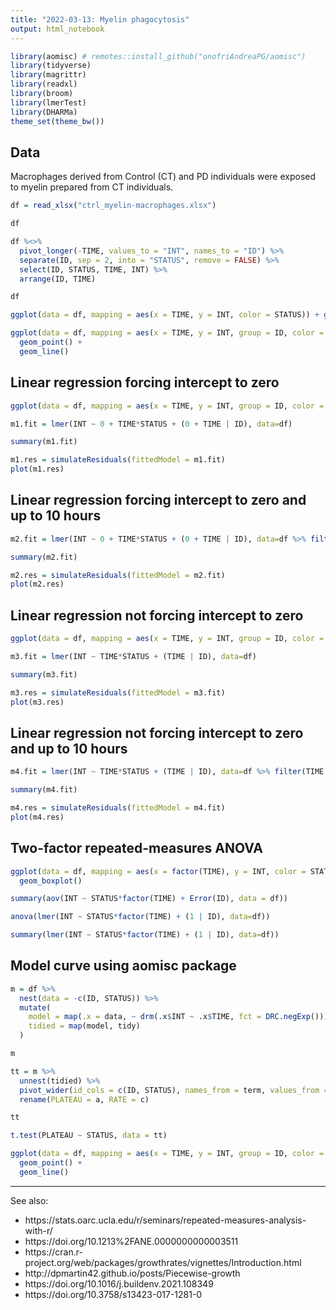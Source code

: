 ```yaml
---
title: "2022-03-13: Myelin phagocytosis"
output: html_notebook
---
```


```r
library(aomisc) # remotes::install_github("onofriAndreaPG/aomisc")
library(tidyverse)
library(magrittr)
library(readxl)
library(broom)
library(lmerTest)
library(DHARMa)
theme_set(theme_bw())
```

## Data

Macrophages derived from Control (CT) and PD individuals were exposed to myelin prepared from CT individuals.

```r
df = read_xlsx("ctrl_myelin-macrophages.xlsx")

df

df %<>%
  pivot_longer(-TIME, values_to = "INT", names_to = "ID") %>%
  separate(ID, sep = 2, into = "STATUS", remove = FALSE) %>%
  select(ID, STATUS, TIME, INT) %>%
  arrange(ID, TIME)

df
```

```r
ggplot(data = df, mapping = aes(x = TIME, y = INT, color = STATUS)) + geom_smooth(method = "loess", formula="y ~ x")
```
```r
ggplot(data = df, mapping = aes(x = TIME, y = INT, group = ID, color = STATUS)) +
  geom_point() +
  geom_line()
```

## Linear regression forcing intercept to zero

```r
ggplot(data = df, mapping = aes(x = TIME, y = INT, group = ID, color = STATUS)) + geom_smooth(method = "lm", formula="y ~ 0 + x", se = FALSE)
```

```r
m1.fit = lmer(INT ~ 0 + TIME*STATUS + (0 + TIME | ID), data=df)

summary(m1.fit)
```

```r
m1.res = simulateResiduals(fittedModel = m1.fit)
plot(m1.res)
```
## Linear regression forcing intercept to zero and up to 10 hours

```r
m2.fit = lmer(INT ~ 0 + TIME*STATUS + (0 + TIME | ID), data=df %>% filter(TIME <= 10))

summary(m2.fit)
```

```r
m2.res = simulateResiduals(fittedModel = m2.fit)
plot(m2.res)
```

## Linear regression not forcing intercept to zero

```r
ggplot(data = df, mapping = aes(x = TIME, y = INT, group = ID, color = STATUS)) + geom_smooth(method = "lm", formula="y ~ x", se = FALSE)
```


```r
m3.fit = lmer(INT ~ TIME*STATUS + (TIME | ID), data=df)

summary(m3.fit)
```

```r
m3.res = simulateResiduals(fittedModel = m3.fit)
plot(m3.res)
```
## Linear regression not forcing intercept to zero and up to 10 hours

```r
m4.fit = lmer(INT ~ TIME*STATUS + (TIME | ID), data=df %>% filter(TIME <= 10))

summary(m4.fit)
```

```r
m4.res = simulateResiduals(fittedModel = m4.fit)
plot(m4.res)
```

## Two-factor repeated-measures ANOVA

```r
ggplot(data = df, mapping = aes(x = factor(TIME), y = INT, color = STATUS)) +
  geom_boxplot()
```
```r
summary(aov(INT ~ STATUS*factor(TIME) + Error(ID), data = df))
```


```r
anova(lmer(INT ~ STATUS*factor(TIME) + (1 | ID), data=df))
```

```r
summary(lmer(INT ~ STATUS*factor(TIME) + (1 | ID), data=df))
```

## Model curve using aomisc package

```r
m = df %>%
  nest(data = -c(ID, STATUS)) %>%
  mutate(
    model = map(.x = data, ~ drm(.x$INT ~ .x$TIME, fct = DRC.negExp())),
    tidied = map(model, tidy)
  )

m

tt = m %>% 
  unnest(tidied) %>%
  pivot_wider(id_cols = c(ID, STATUS), names_from = term, values_from = estimate) %>%
  rename(PLATEAU = a, RATE = c)

tt

t.test(PLATEAU ~ STATUS, data = tt)
```

```r
ggplot(data = df, mapping = aes(x = TIME, y = INT, group = ID, color = ID)) +
  geom_point() +
  geom_line()
```

---

See also:

- https://stats.oarc.ucla.edu/r/seminars/repeated-measures-analysis-with-r/
- https://doi.org/10.1213%2FANE.0000000000003511
- https://cran.r-project.org/web/packages/growthrates/vignettes/Introduction.html
- http://dpmartin42.github.io/posts/Piecewise-growth
- https://doi.org/10.1016/j.buildenv.2021.108349
- https://doi.org/10.3758/s13423-017-1281-0